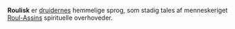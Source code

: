{{title:Roulisk}}
{{author:Laura Holmegaard}}
{{timestamp:2009-09-19T19:06:24Z}}
{{copyright:Roulisk}}
'''Roulisk''' er [[druide]]rnes hemmelige sprog, som stadig tales af menneskeriget [[Roul-Assin|Roul-Assins]] spirituelle overhoveder.
